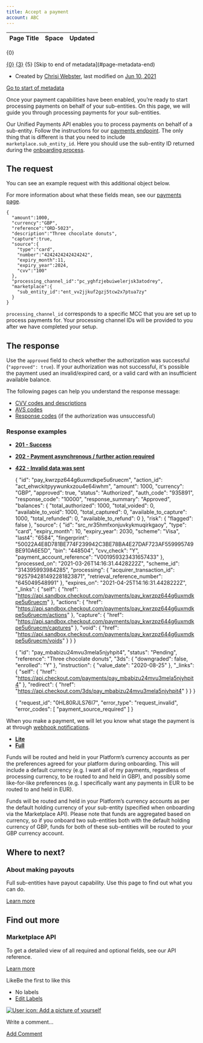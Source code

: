 ```yaml
---
title: Accept a payment
account: ABC
---
```


<table class="aui"> <thead> <tr class="header"> <th class="search-result-title">Page Title</th> <th class="search-result-space">Space</th> <th class="search-result-date">Updated</th> </tr> </thead> </table> <p class="search-result-count">{0}</p> <tr class="search-result"> <td class="search-result-title"><a href="{1}" class="content-type-{2}"><span>{0}</span></a></td> <td class="search-result-space"><a class="space" href="/display/{4}/" title="{3}">{3}</a></td> <td class="search-result-date"><span class="date" title="{6}">{5}</span></td> </tr> [Skip to end of metadata](#page-metadata-end)

*   Created by [Chrisi Webster](    /display/~chrisiwebster
    ), last modified on [Jun 10, 2021](/pages/diffpagesbyversion.action?pageId=20120290&selectedPageVersions=41&selectedPageVersions=42 "Show changes")

[Go to start of metadata](#page-metadata-start)

Once your payment capabilities have been enabled, you’re ready to start processing payments on behalf of your sub-entities. On this page, we will guide you through processing payments for your sub-entities.

Our Unified Payments API enables you to process payments on behalf of a sub-entity. Follow the instructions for our [payments endpoint](https://docs.checkout.com/four/payments/accept-payments/request-a-payment). The only thing that is different is that you need to include  `marketplace.sub_entity_id`. Here you should use the sub-entity ID returned during the [onboarding process](/display/x/About+onboarding).

The request
-----------

You can see an example request with this additional object below.

For more information about what these fields mean, see our [payments page](https://docs.checkout.com/four/payments/accept-payments/request-a-payment).

    {
      "amount":1000,
      "currency":"GBP",
      "reference":"ORD-5023",
      "description":"Three chocolate donuts",
      "capture":true,
      "source":{
        "type":"card",
        "number":"4242424242424242",
        "expiry_month":11,
        "expiry_year":2024,
        "cvv":"100"
      },
      "processing_channel_id":"pc_yghfzjebuiwelerjsk3atodrey",
      "marketplace":{
        "sub_entity_id":"ent_vv2jjkuf2gzj5tcw2x7ptua7zy"
      }
    }
    

  

`processing_channel_id` corresponds to a specific MCC that you are set up to process payments for. Your processing channel IDs will be provided to you after we have completed your setup.

The response
------------

Use the `approved` field to check whether the authorization was successful (`"approved": true`). If your authorization was not successful, it's possible the payment used an invalid/expired card, or a valid card with an insufficient available balance.

The following pages can help you understand the response message:

*   [CVV codes and descriptions](https://docs.checkout.com/four/resources/codes/cvv-response-codes)
*   [AVS codes](https://docs.checkout.com/four/resources/codes/avs-codes)
*   [Response codes](https://docs.checkout.com/four/resources/codes/response-codes) (if the authorization was unsuccessful)

### Response examples

*   [**201 - Success**](#tabs-cead2ffa-64b5-48e1-9401-8e4a54289c29-1)
*   [**202 - Payment asynchronous / further action required**](#tabs-cead2ffa-64b5-48e1-9401-8e4a54289c29-2)
*   [**422 - Invalid data was sent**](#tabs-cead2ffa-64b5-48e1-9401-8e4a54289c29-3)

    {
        "id": "pay_kwrzpz644g6uxmdkpe5u6ruecm",
        "action_id": "act_ehwckitpyywunkxzou4e64iwhm",
        "amount": 1000,
        "currency": "GBP",
        "approved": true,
        "status": "Authorized",
        "auth_code": "935891",
        "response_code": "10000",
        "response_summary": "Approved",
        "balances": {
            "total_authorized": 1000,
            "total_voided": 0,
            "available_to_void": 1000,
            "total_captured": 0,
            "available_to_capture": 1000,
            "total_refunded": 0,
            "available_to_refund": 0
        },
        "risk": {
            "flagged": false
        },
        "source": {
            "id": "src_nr35hmfxonjuvkykmuqirkgaoy",
            "type": "card",
            "expiry_month": 10,
            "expiry_year": 2030,
            "scheme": "Visa",
            "last4": "6584",
            "fingerprint": "50022A4E8D781BE774F239942C3BE78BA4E27DAF723AF559995749BE910A6E5D",
            "bin": "448504",
            "cvv_check": "Y",
            "payment_account_reference": "V001959323431657433"
        },
        "processed_on": "2021-03-26T14:16:31.4428222Z",
        "scheme_id": "314395993984285",
        "processing": {
            "acquirer_transaction_id": "925794281492281823871",
            "retrieval_reference_number": "645049548991"
        },
        "expires_on": "2021-04-25T14:16:31.4428222Z",
        "_links": {
            "self": {
                "href": "https://api.sandbox.checkout.com/payments/pay_kwrzpz644g6uxmdkpe5u6ruecm"
            },
            "actions": {
                "href": "https://api.sandbox.checkout.com/payments/pay_kwrzpz644g6uxmdkpe5u6ruecm/actions"
            },
            "capture": {
                "href": "https://api.sandbox.checkout.com/payments/pay_kwrzpz644g6uxmdkpe5u6ruecm/captures"
            },
            "void": {
                "href": "https://api.sandbox.checkout.com/payments/pay_kwrzpz644g6uxmdkpe5u6ruecm/voids"
            }
        }
    }

    {
      "id": "pay_mbabizu24mvu3mela5njyhpit4",
      "status": "Pending",
      "reference": "Three chocolate donuts",
      "3ds": {
        "downgraded": false,
        "enrolled": "Y"
      },
      "instruction": {
        "value_date": "2020-08-25"
      },
      "_links": {
        "self": {
          "href": "https://api.checkout.com/payments/pay_mbabizu24mvu3mela5njyhpit4"
        },
        "redirect": {
          "href": "https://api.checkout.com/3ds/pay_mbabizu24mvu3mela5njyhpit4"
        }
      }
    }
    

    {
      "request_id": "0HL80RJLS76I7",
      "error_type": "request_invalid",
      "error_codes": [
        "payment_source_required"
      ]
    }
    

When you make a payment, we will let you know what stage the payment is at through [webhook notifications](https://docs.checkout.com/four/workflows).

*   [**Lite**](#tabs-ed91b6df-a868-4ae0-9896-6f467c58283c-1)
*   [**Full**](#tabs-ed91b6df-a868-4ae0-9896-6f467c58283c-2)

Funds will be routed and held in your Platform’s currency accounts as per the preferences agreed for your platform during onboarding. This will include a default currency (e.g. I want all of my payments, regardless of processing currency, to be routed to and held in GBP), and possibly some like-for-like preferences (e.g. I specifically want any payments in EUR to be routed to and held in EUR).

Funds will be routed and held in your Platform’s currency accounts as per the default holding currency of your sub-entity (specified when onboarding via the Marketplace API). Please note that funds are aggregated based on currency, so if you onboard two sub-entities both with the default holding currency of GBP, funds for both of these sub-entities will be routed to your GBP currency account.

Where to next?
--------------

### About making payouts

Full sub-entities have payout capability. Use this page to find out what you can do.

[Learn more](https://docs.checkout.com/four/marketplaces/about-payouts)

Find out more
-------------

### Marketplace API

To get a detailed view of all required and optional fields, see our API reference.

[Learn more](https://api-reference.checkout.com/preview/crusoe/#tag/Marketplace)

LikeBe the first to like this

*   No labels
*   [Edit Labels](# "Edit Labels (Type 'l')")

[![User icon: Add a picture of yourself](/s/en_GB/7901/abf7b35644d5a5d1d7e4b0969a83e8eb2b569fb5/_/images/icons/profilepics/add_profile_pic.svg)](/users/profile/editmyprofilepicture.action)

Write a comment…

[Add Comment](/display/x/Accept+a+payment?showComments=true&showCommentArea=true#addcomment)